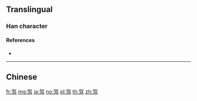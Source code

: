 {{character info/new}}
{{also|駕}}
==Translingual==

===Han character===
{{Han char|rn=187|rad=马|as=05|sn=8|four=|canj=KRNVM|ids=⿱加马}}

====References====
* {{Han ref|kx=1447.241|hdz=74551.010|uh=9A7E|ud=39550}}

----

==Chinese==
{{zh-see|駕}}

[[fr:驾]]
[[mg:驾]]
[[ja:驾]]
[[no:驾]]
[[pl:驾]]
[[th:驾]]
[[zh:驾]]